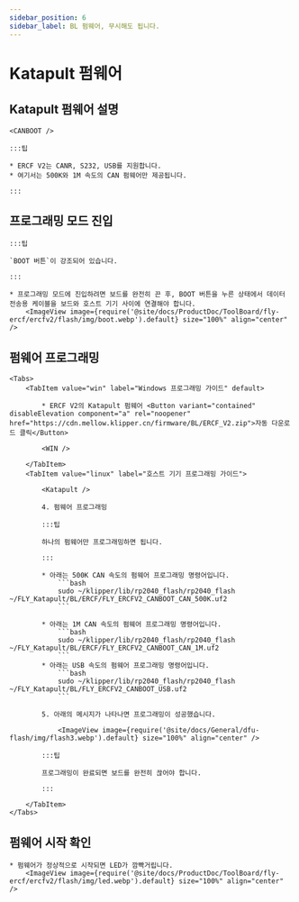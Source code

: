 ```yaml
---
sidebar_position: 6
sidebar_label: BL 펌웨어, 무시해도 됩니다.
---
```



# Katapult 펌웨어

## Katapult 펌웨어 설명

    <CANBOOT />

    :::팁

    * ERCF V2는 CANR, S232, USB를 지원합니다.
    * 여기서는 500K와 1M 속도의 CAN 펌웨어만 제공됩니다.

    :::

## 프로그래밍 모드 진입

    :::팁

    `BOOT 버튼`이 강조되어 있습니다.

    :::

    * 프로그래밍 모드에 진입하려면 보드를 완전히 끈 후, BOOT 버튼을 누른 상태에서 데이터 전송용 케이블을 보드와 호스트 기기 사이에 연결해야 합니다.
        <ImageView image={require('@site/docs/ProductDoc/ToolBoard/fly-ercf/ercfv2/flash/img/boot.webp').default} size="100%" align="center" />

## 펌웨어 프로그래밍
    <Tabs>
        <TabItem value="win" label="Windows 프로그래밍 가이드" default>

            * ERCF V2의 Katapult 펌웨어 <Button variant="contained" disableElevation component="a" rel="noopener" href="https://cdn.mellow.klipper.cn/firmware/BL/ERCF_V2.zip">자동 다운로드 클릭</Button>

            <WIN />
            
        </TabItem>
        <TabItem value="linux" label="호스트 기기 프로그래밍 가이드">
            
            <Katapult />

            4. 펌웨어 프로그래밍

            :::팁

            하나의 펌웨어만 프로그래밍하면 됩니다.

            :::

            * 아래는 500K CAN 속도의 펌웨어 프로그래밍 명령어입니다.
                ```bash
                sudo ~/klipper/lib/rp2040_flash/rp2040_flash ~/FLY_Katapult/BL/ERCF/FLY_ERCFV2_CANBOOT_CAN_500K.uf2
                ```
                       
            * 아래는 1M CAN 속도의 펌웨어 프로그래밍 명령어입니다.
                ```bash
                sudo ~/klipper/lib/rp2040_flash/rp2040_flash ~/FLY_Katapult/BL/ERCF/FLY_ERCFV2_CANBOOT_CAN_1M.uf2
                ```
            * 아래는 USB 속도의 펌웨어 프로그래밍 명령어입니다.
                ```bash
                sudo ~/klipper/lib/rp2040_flash/rp2040_flash ~/FLY_Katapult/BL/FLY_ERCFV2_CANBOOT_USB.uf2
                ```

            5. 아래의 메시지가 나타나면 프로그래밍이 성공했습니다.

                <ImageView image={require('@site/docs/General/dfu-flash/img/flash3.webp').default} size="100%" align="center" />

            :::팁

            프로그래밍이 완료되면 보드를 완전히 끊어야 합니다.

            :::

        </TabItem>
    </Tabs>

## 펌웨어 시작 확인

    * 펌웨어가 정상적으로 시작되면 LED가 깜빡거립니다.
        <ImageView image={require('@site/docs/ProductDoc/ToolBoard/fly-ercf/ercfv2/flash/img/led.webp').default} size="100%" align="center" />
